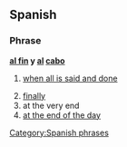 ==Spanish==

===Phrase===
'''[[al fin]] y [[al]] [[cabo]]'''

# {{lb|es|idiomatic}} [[when all is said and done]]
# [[finally]]
# at the very end
# [[at the end of the day]]

[[Category:Spanish phrases]]